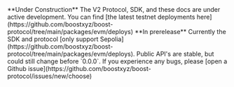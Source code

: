 <Warning>
  **Under Construction**
  The V2 Protocol, SDK, and these docs are under active development. You can find [the latest testnet deployments here](https://github.com/boostxyz/boost-protocol/tree/main/packages/evm/deploys)
</Warning>

<Warning>
  **In prerelease**
  Currently the SDK and protocol [only support Sepolia](https://github.com/boostxyz/boost-protocol/tree/main/packages/evm/deploys). Public API's are stable, but could still change before `0.0.0`. If you experience any bugs, please [open a Github issue](https://github.com/boostxyz/boost-protocol/issues/new/choose)
</Warning>
